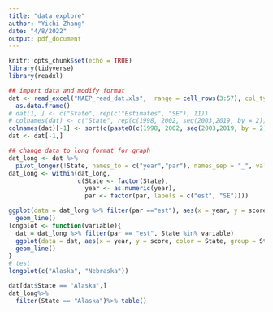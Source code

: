 ```yaml
---
title: "data explore"
author: "Yichi Zhang"
date: "4/8/2022"
output: pdf_document
---
```


```r
knitr::opts_chunk$set(echo = TRUE)
library(tidyverse)
library(readxl)
```

```r
## import data and modify format
dat <- read_excel("NAEP_read_dat.xls",  range = cell_rows(3:57), col_types = c("guess", rep("numeric",22)))%>%
  as.data.frame()
# dat[1, ] <- c("State", rep(c("Estimates", "SE"), 11))
# colnames(dat) <- c("State", rep(c(1998, 2002, seq(2003,2019, by = 2)), each = 2))
colnames(dat)[-1] <- sort(c(paste0(c(1998, 2002, seq(2003,2019, by = 2)), "_est"), paste0(c(1998, 2002, seq(2003,2019, by = 2)), "_SE")))
dat <- dat[-1,]
```

```r
## change data to long format for graph
dat_long <- dat %>%
  pivot_longer(!State, names_to = c("year","par"), names_sep = "_", values_to = "score")
dat_long <- within(dat_long,
                   c(State <- factor(State),
                     year <- as.numeric(year),
                     par <- factor(par, labels = c("est", "SE"))))
```

```r
ggplot(data = dat_long %>% filter(par =="est"), aes(x = year, y = score, color = State, group = State)) +
  geom_line()
longplot <- function(variable){
  dat = dat_long %>% filter(par == "est", State %in% variable)
  ggplot(data = dat, aes(x = year, y = score, color = State, group = State)) +
  geom_line()
}
# test 
longplot(c("Alaska", "Nebraska"))
```

```r
dat[dat$State == "Alaska",]
dat_long%>%
  filter(State == "Alaska")%>% table()
```


